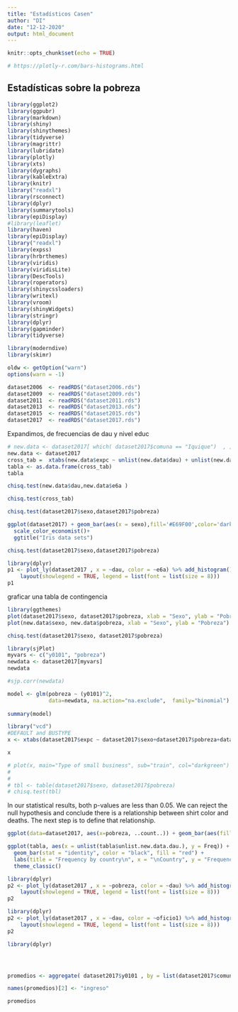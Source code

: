 ```yaml
---
title: "Estadísticos Casen"
author: "DI"
date: "12-12-2020"
output: html_document
---
```


```r
knitr::opts_chunk$set(echo = TRUE)

# https://plotly-r.com/bars-histograms.html


```

## Estadísticas sobre la pobreza

```r
library(ggplot2)
library(ggpubr)
library(markdown)
library(shiny)
library(shinythemes)
library(tidyverse)
library(magrittr)
library(lubridate)
library(plotly)
library(xts)
library(dygraphs)
library(kableExtra)
library(knitr)
library("readxl")
library(rsconnect)
library(dplyr)
library(summarytools)
library(epiDisplay)
#library(leaflet)
library(haven)
library(epiDisplay)
library("readxl")
library(expss)
library(hrbrthemes)
library(viridis)
library(viridisLite)
library(DescTools)
library(roperators)
library(shinycssloaders)
library(writexl)
library(vroom)
library(shinyWidgets)
library(stringr)
library(dplyr)
library(gapminder)
library(tidyverse)
```


```r
library(moderndive)
library(skimr)

oldw <- getOption("warn")
options(warn = -1)


```


```r
dataset2006  <- readRDS("dataset2006.rds")
dataset2009  <- readRDS("dataset2009.rds")
dataset2011  <- readRDS("dataset2011.rds")
dataset2013  <- readRDS("dataset2013.rds")
dataset2015  <- readRDS("dataset2015.rds")
dataset2017  <- readRDS("dataset2017.rds")

```

Expandimos, de frecuencias de dau y nivel educ

```r
# new.data <- dataset2017[ which( dataset2017$comuna == "Iquique")  , ]
new.data <- dataset2017
cross_tab =  xtabs(new.data$expc ~ unlist(new.data$dau) + unlist(new.data$e6a),aggregate(new.data$expc ~ unlist(new.data$dau) + unlist(new.data$e6a),new.data,mean))
tabla <- as.data.frame(cross_tab)
tabla
```



```r
chisq.test(new.data$dau,new.data$e6a )
```

```r
chisq.test(cross_tab)
```

```r
chisq.test(dataset2017$sexo,dataset2017$pobreza)
```



```r
ggplot(dataset2017) + geom_bar(aes(x = sexo),fill='#E69F00',color='darkblue')+ facet_wrap(~pobreza)+ theme_economist() + 
  scale_color_economist()+
  ggtitle("Iris data sets") 
```



```r
chisq.test(dataset2017$sexo,dataset2017$pobreza)
```






```r
library(dplyr)
p1 <- plot_ly(dataset2017 , x = ~dau, color = ~e6a) %>% add_histogram()%>%
    layout(showlegend = TRUE, legend = list(font = list(size = 8)))
p1
```


graficar una tabla de contingencia



```r
library(ggthemes)
plot(dataset2017$sexo, dataset2017$pobreza, xlab = "Sexo", ylab = "Pobreza")
plot(new.data$sexo, new.data$pobreza, xlab = "Sexo", ylab = "Pobreza") + theme_bw()


```

```r
chisq.test(dataset2017$sexo, dataset2017$pobreza)
```
```r
library(sjPlot)
myvars <- c("y0101", "pobreza")
newdata <- dataset2017[myvars]
newdata

#sjp.corr(newdata)
```


```r
model <- glm(pobreza ~ (y0101)^2, 
             data=newdata, na.action="na.exclude",  family="binomial") 
             
summary(model)
```





```r
library("vcd")
#DEFAULT and BUSTYPE
x <- xtabs(dataset2017$expc ~ dataset2017$sexo+dataset2017$pobreza+dataset2017$comuna, data=dataset2017)

x

# plot(x, main="Type of small business", sub="train", col="darkgreen")
# 
# 
# tbl <- table(dataset2017$sexo, dataset2017$pobreza)
# chisq.test(tbl)

```
In our statistical results, both p-values are less than 0.05. We can reject the null hypothesis and conclude there is a relationship between shirt color and deaths. The next step is to define that relationship.


```r
ggplot(data=dataset2017, aes(x=pobreza, ..count..)) + geom_bar(aes(fill = sexo), position = "dodge")
```



```r
ggplot(tabla, aes(x = unlist(tabla$unlist.new.data.dau.), y = Freq)) + 
  geom_bar(stat = "identity", color = "black", fill = "red") +
  labs(title = "Frequency by country\n", x = "\nCountry", y = "Frequency\n") +
  theme_classic()
```



```r
library(dplyr)
p2 <- plot_ly(dataset2017 , x = ~pobreza, color = ~dau) %>% add_histogram()%>%
    layout(showlegend = TRUE, legend = list(font = list(size = 8)))
p2

```


```r
library(dplyr)
p2 <- plot_ly(dataset2017 , x = ~dau, color = ~oficio1) %>% add_histogram()%>%
    layout(showlegend = TRUE, legend = list(font = list(size = 8)))
p2

```





```r
library(dplyr)




promedios <- aggregate( dataset2017$y0101 , by = list(dataset2017$comuna), FUN=mean, na.rm =TRUE)

names(promedios)[2] <- "ingreso"

promedios    


```








